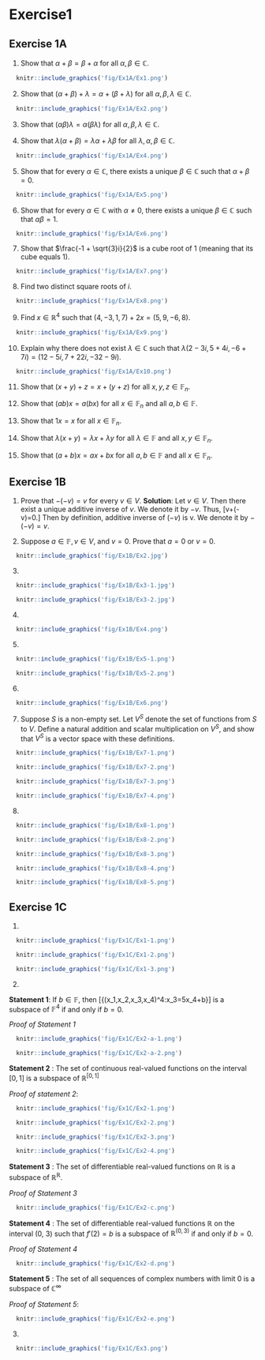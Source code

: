 # Exercise1 

## Exercise 1A

1. Show that $\alpha + \beta = \beta + \alpha$ for all $\alpha, \beta \in \mathbb{C}$.

```r
  knitr::include_graphics('fig/Ex1A/Ex1.png') 
```

2. Show that $(\alpha + \beta) + \lambda = \alpha + (\beta + \lambda)$ for all $\alpha, \beta, \lambda \in \mathbb{C}$.

```r
  knitr::include_graphics('fig/Ex1A/Ex2.png') 
```

3. Show that $(\alpha \beta)\lambda = \alpha(\beta \lambda)$ for all $\alpha, \beta, \lambda \in \mathbb{C}$.


4. Show that $\lambda(\alpha + \beta) = \lambda\alpha + \lambda\beta$ for all $\lambda, \alpha, \beta \in \mathbb{C}$.

```r
  knitr::include_graphics('fig/Ex1A/Ex4.png') 
```

5. Show that for every $\alpha \in \mathbb{C}$, there exists a unique $\beta \in \mathbb{C}$ such that $\alpha + \beta = 0$.

```r
  knitr::include_graphics('fig/Ex1A/Ex5.png') 
```

6. Show that for every $\alpha \in \mathbb{C}$ with $\alpha \neq 0$, there exists a unique $\beta \in \mathbb{C}$ such that $\alpha\beta = 1$.

```r
  knitr::include_graphics('fig/Ex1A/Ex6.png') 
```

7. Show that $\frac{-1 + \sqrt{3}i}{2}$ is a cube root of 1 (meaning that its cube equals 1).

```r
  knitr::include_graphics('fig/Ex1A/Ex7.png') 
```

8. Find two distinct square roots of $i$.

```r
  knitr::include_graphics('fig/Ex1A/Ex8.png') 
```

9. Find $x \in \mathbb{R}^4$ such that $(4, -3, 1, 7) + 2x = (5, 9, -6, 8)$.

```r
  knitr::include_graphics('fig/Ex1A/Ex9.png') 
```

10. Explain why there does not exist $\lambda \in \mathbb{C}$ such that $\lambda(2 - 3i, 5 + 4i, -6 + 7i) = (12 - 5i, 7 + 22i, -32 - 9i)$.

```r
  knitr::include_graphics('fig/Ex1A/Ex10.png') 
```

11. Show that $(x + y) + z = x + (y + z)$ for all $x, y, z \in \mathbb{F}_n$.

12. Show that $(ab)x = a(bx)$ for all $x \in \mathbb{F}_n$ and all $a, b \in \mathbb{F}$.
13. Show that $1x = x$ for all $x \in \mathbb{F}_n$.
14. Show that $\lambda(x + y) = \lambda x + \lambda y$ for all $\lambda \in \mathbb{F}$ and all $x, y \in \mathbb{F}_n$.
15. Show that $(a + b)x = ax + bx$ for all $a, b \in \mathbb{F}$ and all $x \in \mathbb{F}_n$. 

## Exercise 1B

1. Prove that $−(−v) = v$ for every $v\in V$.
**Solution**:
Let $v\in V$. Then there exist a unique additive inverse of $v$. We denote it by $-v$. Thus,
\[v+(-v)=0.\] Then by definition, additive inverse of $(-v)$ is v. We denote it by $-(-v)=v$.

2. Suppose $a \in \mathbb{F} ,v\in V$, and $v= 0$. Prove that $a=0$ or $v=0$.

```r
  knitr::include_graphics('fig/Ex1B/Ex2.jpg') 
```

3.
```r
  knitr::include_graphics('fig/Ex1B/Ex3-1.jpg') 
```
```r
  knitr::include_graphics('fig/Ex1B/Ex3-2.jpg') 
```

4. 

```r
  knitr::include_graphics('fig/Ex1B/Ex4.png') 
```

5.

```r
  knitr::include_graphics('fig/Ex1B/Ex5-1.png') 
```


```r
  knitr::include_graphics('fig/Ex1B/Ex5-2.png') 
```


6.

```r
  knitr::include_graphics('fig/Ex1B/Ex6.png') 
```

7. Suppose $S$ is a non-empty set. 
Let $V^S$ denote the set of functions from $S$ to $V$.
Define a natural addition and scalar multiplication on $V^S$, and show that $V^S$ is a vector space with these definitions.

```r
  knitr::include_graphics('fig/Ex1B/Ex7-1.png') 
```

```r
  knitr::include_graphics('fig/Ex1B/Ex7-2.png') 
```

```r
  knitr::include_graphics('fig/Ex1B/Ex7-3.png') 
```

```r
  knitr::include_graphics('fig/Ex1B/Ex7-4.png') 
```

8. 

```r
  knitr::include_graphics('fig/Ex1B/Ex8-1.png') 
```

```r
  knitr::include_graphics('fig/Ex1B/Ex8-2.png') 
```

```r
  knitr::include_graphics('fig/Ex1B/Ex8-3.png') 
```

```r
  knitr::include_graphics('fig/Ex1B/Ex8-4.png') 
```

```r
  knitr::include_graphics('fig/Ex1B/Ex8-5.png') 
```


## Exercise 1C

1.

```r
  knitr::include_graphics('fig/Ex1C/Ex1-1.png') 
```

```r
  knitr::include_graphics('fig/Ex1C/Ex1-2.png') 
```

```r
  knitr::include_graphics('fig/Ex1C/Ex1-3.png') 
```


2.
 
**Statement 1**: If $b\in \mathbb{F}$, then
\[\left\{(x_1,x_2,x_3,x_4)\in \mathbb{F}^4:x_3=5x_4+b\right\}\]
is a subspace of $\mathbb{F}^4$ if and only if $b = 0$.

*Proof of Statement 1*

```r
  knitr::include_graphics('fig/Ex1C/Ex2-a-1.png') 
```

```r
  knitr::include_graphics('fig/Ex1C/Ex2-a-2.png') 
```

**Statement 2** : The set of continuous real-valued functions on the interval $[0, 1]$ is a subspace of $\mathbb{R}^[0,1]$

*Proof of statement 2*:

```r
  knitr::include_graphics('fig/Ex1C/Ex2-1.png') 
```

```r
  knitr::include_graphics('fig/Ex1C/Ex2-2.png') 
```

```r
  knitr::include_graphics('fig/Ex1C/Ex2-3.png') 
```

```r
  knitr::include_graphics('fig/Ex1C/Ex2-4.png') 
```

**Statement 3** :  The set of differentiable real-valued functions on $\mathbb{R}$ is a subspace of $\mathbb{R}^{\mathbb{R}}$.

*Proof of Statement 3*

```r
  knitr::include_graphics('fig/Ex1C/Ex2-c.png') 
```
**Statement 4** :  The set of differentiable real-valued functions $\mathbb{R}$ on the interval (0, 3) such that $f'(2)=b$ is a subspace of $\mathbb{R}^{(0,3)}$ if and only if $b = 0$.

*Proof of Statement 4*

```r
  knitr::include_graphics('fig/Ex1C/Ex2-d.png') 
```

**Statement 5** : The set of all sequences of complex numbers with limit $0$ is a subspace of $\mathbb{C}^{\infty}$

*Proof of Statement 5*:

```r
  knitr::include_graphics('fig/Ex1C/Ex2-e.png') 
```


3.

```r
  knitr::include_graphics('fig/Ex1C/Ex3.png') 
```